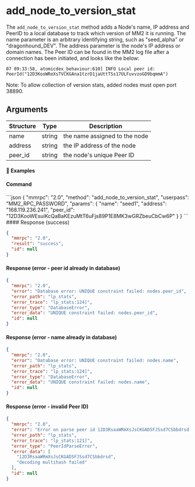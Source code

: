 
# add\_node\_to\_version\_stat

The `add_node_to_version_stat` method adds a Node's name, IP address and PeerID to a local database to track which version of MM2 it is running. The name parameter is an arbitrary identifying string, such as "seed\_alpha" or "dragonhound\_DEV". The address parameter is the node's IP address or domain names. The Peer ID can be found in the MM2 log file after a connection has been initiated, and looks like the below:

`07 09:33:58, atomicdex_behaviour:610] INFO Local peer id: PeerId("12D3KooWReXsTVCKGAna1tzrD1jaUttTSs17ULFuvvzoGD9bqmmA")
`

Note: To allow collection of version stats, added nodes must open port 38890.

## Arguments

| Structure | Type   | Description                   |
| --------- | ------ | ----------------------------- |
| name      | string | the name assigned to the node |
| address   | string | the IP address of the node    |
| peer\_id  | string | the node's unique Peer ID     |

#### 📌 Examples

#### Command

<CodeGroup title="" tag="POST" label="add_node_to_version_stat" mm2MethodDecorate="true">
  ```json
  {
    "mmrpc": "2.0",
    "method": "add_node_to_version_stat",
    "userpass": "MM2_RPC_PASSWORD",
    "params": {
      "name": "seed1",
      "address": "168.119.236.241",
      "peer_id": "12D3KooWEsuiKcQaBaKEzuMtT6uFjs89P1E8MK3wGRZbeuCbCw6P"
    }
  }
  ```
</CodeGroup>

<CollapsibleSection expandedText="Hide Response" collapsedText="Show Response">
  #### Response (success)

  ```json
  {
    "mmrpc": "2.0",
    "result": "success",
    "id": null
  }
  ```

  #### Response (error - peer id already in database)

  ```json
  {
    "mmrpc": "2.0",
    "error": "Database error: UNIQUE constraint failed: nodes.peer_id",
    "error_path": "lp_stats",
    "error_trace": "lp_stats:124]",
    "error_type": "DatabaseError",
    "error_data": "UNIQUE constraint failed: nodes.peer_id",
    "id": null
  }
  ```

  #### Response (error - name already in database)

  ```json
  {
    "mmrpc": "2.0",
    "error": "Database error: UNIQUE constraint failed: nodes.name",
    "error_path": "lp_stats",
    "error_trace": "lp_stats:124]",
    "error_type": "DatabaseError",
    "error_data": "UNIQUE constraint failed: nodes.name",
    "id": null
  }
  ```

  #### Response (error - invalid Peer ID)

  ```json
  {
    "mmrpc": "2.0",
    "error": "Error on parse peer id 12D3RsaaWRmXsJsCKGAD5FJSsd7CSbbdrsd: decoding multihash failed",
    "error_path": "lp_stats",
    "error_trace": "lp_stats:121]",
    "error_type": "PeerIdParseError",
    "error_data": [
      "12D3RsaaWRmXsJsCKGAD5FJSsd7CSbbdrsd",
      "decoding multihash failed"
    ],
    "id": null
  }
  ```
</CollapsibleSection>
